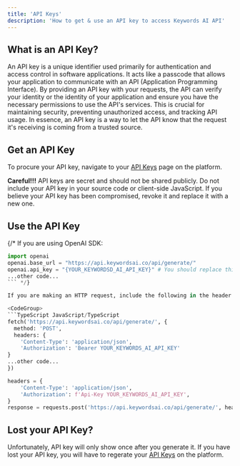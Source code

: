 ```yaml
---
title: 'API Keys'
description: 'How to get & use an API key to access Keywords AI API'
---
```


## What is an API Key?

An API key is a unique identifier used primarily for authentication and access control in software applications. It acts like a passcode that allows your application to communicate with an API (Application Programming Interface). By providing an API key with your requests, the API can verify your identity or the identity of your application and ensure you have the necessary permissions to use the API's services. This is crucial for maintaining security, preventing unauthorized access, and tracking API usage. In essence, an API key is a way to let the API know that the request it's receiving is coming from a trusted source.

## Get an API Key

To procure your API key, navigate to your [API Keys](https://platform.keywordsai.co/platform/api/api-keys) page on the platform.


**Careful!!!** API keys are secret and should not be shared publicly. Do not include your API key in your source code or client-side JavaScript. If you believe your API key has been compromised, revoke it and replace it with a new one.

## Use the API Key

{/* If you are using OpenAI SDK:

```python
import openai
openai.base_url = "https://api.keywordsai.co/api/generate/"
openai.api_key = "{YOUR_KEYWORDSD_AI_API_KEY}" # You should replace this with your actual key
...other code...
``` */}

If you are making an HTTP request, include the following in the header

<CodeGroup>
```TypeScript JavaScript/TypeScript
fetch('https://api.keywordsai.co/api/generate/', {
  method: 'POST',
  headers: {
    'Content-Type': 'application/json',
    'Authorization': 'Bearer YOUR_KEYWORDS_AI_API_KEY'
}
...other code...
})
```

```Python Python
headers = {
    'Content-Type': 'application/json',
    'Authorization': f'Api-Key YOUR_KEYWORDS_AI_API_KEY',
}
response = requests.post('https://api.keywordsai.co/api/generate/', headers=headers, json=data, stream=stream)
```
</CodeGroup>

## Lost your API Key?

Unfortunately, API key will only show once after you generate it. If you have lost your API key, you will have to regerate your [API Keys](https://platform.keywordsai.co/platform/api/api-keys) on the platform.